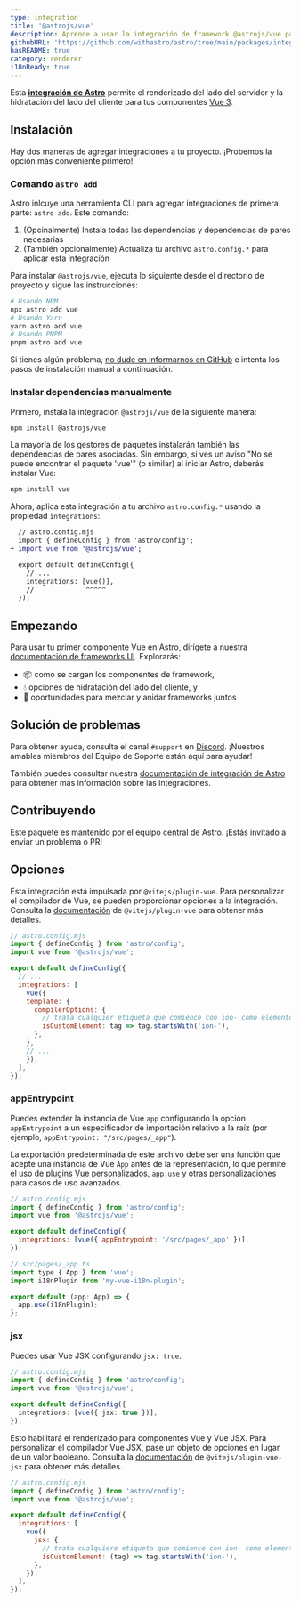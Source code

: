```yaml
---
type: integration
title: '@astrojs/vue'
description: Aprende a usar la integración de framework @astrojs/vue para extender el soporte de componentes en tu proyecto Astro.
githubURL: 'https://github.com/withastro/astro/tree/main/packages/integrations/vue/'
hasREADME: true
category: renderer
i18nReady: true
---
```




Esta **[integración de Astro][astro-integration]** permite el renderizado del lado del servidor y la hidratación del lado del cliente para tus componentes [Vue 3](https://vuejs.org/).

## Instalación

Hay dos maneras de agregar integraciones a tu proyecto. ¡Probemos la opción más conveniente primero!

### Comando `astro add` 

Astro inlcuye una herramienta CLI para agregar integraciones de primera parte: `astro add`. Este comando:

1. (Opcinalmente) Instala todas las dependencias y dependencias de pares necesarias
2. (También opcionalmente) Actualiza tu archivo `astro.config.*` para aplicar esta integración

Para instalar `@astrojs/vue`, ejecuta lo siguiente desde el directorio de proyecto y sigue las instrucciones:

```sh
# Usando NPM
npx astro add vue
# Usando Yarn
yarn astro add vue
# Usando PNPM
pnpm astro add vue
```

Si tienes algún problema, [no dude en informarnos en GitHub](https://github.com/withastro/astro/issues) e intenta los pasos de instalación manual a continuación.

### Instalar dependencias manualmente

Primero, instala la integración `@astrojs/vue` de la siguiente manera:

```sh
npm install @astrojs/vue
```

La mayoría de los gestores de paquetes instalarán también las dependencias de pares asociadas. Sin embargo, si ves un aviso "No se puede encontrar el paquete 'vue'" (o similar) al iniciar Astro, deberás instalar Vue:

```sh
npm install vue
```

Ahora, aplica esta integración a tu archivo `astro.config.*` usando la propiedad `integrations`:

```diff lang="js" "vue()"
  // astro.config.mjs
  import { defineConfig } from 'astro/config';
+ import vue from '@astrojs/vue';

  export default defineConfig({
    // ...
    integrations: [vue()],
    //             ^^^^^
  });
```

## Empezando

Para usar tu primer componente Vue en Astro, dirígete a nuestra [documentación de frameworks UI][astro-ui-frameworks]. Explorarás:

* 📦 como se cargan los componentes de framework,
* 💧 opciones de hidratación del lado del cliente, y
* 🤝 oportunidades para mezclar y anidar frameworks juntos

## Solución de problemas

Para obtener ayuda, consulta el canal `#support` en [Discord](https://astro.build/chat). ¡Nuestros amables miembros del Equipo de Soporte están aquí para ayudar!

También puedes consultar nuestra [documentación de integración de Astro][astro-integration] para obtener más información sobre las integraciones.

## Contribuyendo

Este paquete es mantenido por el equipo central de Astro. ¡Estás invitado a enviar un problema o PR!

[astro-integration]: /es/guides/integrations-guide/

[astro-ui-frameworks]: /es/core-concepts/framework-components/#usando-componente-de-framework

## Opciones

Esta integración está impulsada por `@vitejs/plugin-vue`. Para personalizar el compilador de Vue, se pueden proporcionar opciones a la integración. Consulta la [documentación](https://www.npmjs.com/package/@vitejs/plugin-vue) de `@vitejs/plugin-vue` para obtener más detalles.

```js
// astro.config.mjs
import { defineConfig } from 'astro/config';
import vue from '@astrojs/vue';

export default defineConfig({
  // ...
  integrations: [
    vue({
    template: {
      compilerOptions: {
        // trata cualquier etiqueta que comience con ion- como elementos personalizados
        isCustomElement: tag => tag.startsWith('ion-'),
      },
    },
    // ...
    }),
  ],
});
```

### appEntrypoint

Puedes extender la instancia de Vue `app` configurando la opción `appEntrypoint` a un especificador de importación relativo a la raíz (por ejemplo, `appEntrypoint: "/src/pages/_app"`).

La exportación predeterminada de este archivo debe ser una función que acepte una instancia de Vue `App` antes de la representación, lo que permite el uso de [plugins Vue personalizados](https://vuejs.org/guide/reusability/plugins.html), `app.use` y otras personalizaciones para casos de uso avanzados.

```js
// astro.config.mjs
import { defineConfig } from 'astro/config';
import vue from '@astrojs/vue';

export default defineConfig({
  integrations: [vue({ appEntrypoint: '/src/pages/_app' })],
});
```

```js
// src/pages/_app.ts
import type { App } from 'vue';
import i18nPlugin from 'my-vue-i18n-plugin';

export default (app: App) => {
  app.use(i18nPlugin);
};
```

### jsx

Puedes usar Vue JSX configurando `jsx: true`.

```ts
// astro.config.mjs
import { defineConfig } from 'astro/config';
import vue from '@astrojs/vue';

export default defineConfig({
  integrations: [vue({ jsx: true })],
});
```

Esto habilitará el renderizado para componentes Vue y Vue JSX. Para personalizar el compilador Vue JSX, pase un objeto de opciones en lugar de un valor booleano. Consulta la [documentación](https://www.npmjs.com/package/@vitejs/plugin-vue-jsx) de `@vitejs/plugin-vue-jsx` para obtener más detalles.

```js
// astro.config.mjs
import { defineConfig } from 'astro/config';
import vue from '@astrojs/vue';

export default defineConfig({
  integrations: [
    vue({
      jsx: {
        // trata cualquiere etiqueta que comience con ion- como elementos personalizados
        isCustomElement: (tag) => tag.startsWith('ion-'),
      },
    }),
  ],
});
```
